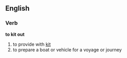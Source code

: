 ==English==
===Verb===
'''to kit out'''

#to provide with [[kit]]
#to prepare a boat or vehicle for a voyage or journey